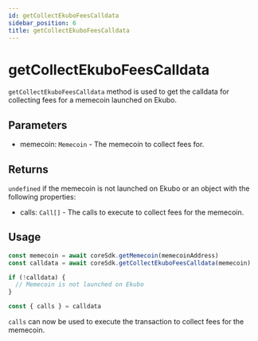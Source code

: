 ---
id: getCollectEkuboFeesCalldata
sidebar_position: 6
title: getCollectEkuboFeesCalldata
---

# getCollectEkuboFeesCalldata

`getCollectEkuboFeesCalldata` method is used to get the calldata for collecting fees for a memecoin launched on Ekubo.

## Parameters

- memecoin: `Memecoin` - The memecoin to collect fees for.

## Returns

`undefined` if the memecoin is not launched on Ekubo or an object with the following properties:

- calls: `Call[]` - The calls to execute to collect fees for the memecoin.

## Usage

```ts
const memecoin = await coreSdk.getMemecoin(memecoinAddress)
const calldata = await coreSdk.getCollectEkuboFeesCalldata(memecoin)

if (!calldata) {
  // Memecoin is not launched on Ekubo
}

const { calls } = calldata
```

`calls` can now be used to execute the transaction to collect fees for the memecoin.
